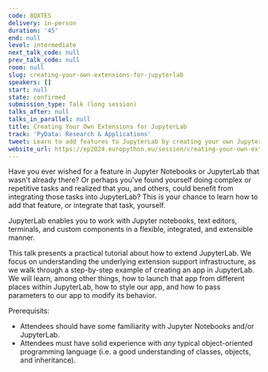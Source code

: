 ```yaml
---
code: 8QXTES
delivery: in-person
duration: '45'
end: null
level: intermediate
next_talk_code: null
prev_talk_code: null
room: null
slug: creating-your-own-extensions-for-jupyterlab
speakers: []
start: null
state: confirmed
submission_type: Talk (long session)
talks_after: null
talks_in_parallel: null
title: Creating Your Own Extensions for JupyterLab
track: 'PyData: Research & Applications'
tweet: Learn to add features to JupyterLab by creating your own JupyterLab extensions.
website_url: https://ep2024.europython.eu/session/creating-your-own-extensions-for-jupyterlab
---
```


Have you ever wished for a feature in Jupyter Notebooks or JupyterLab that wasn't already there?  Or perhaps you've found yourself doing complex or repetitive tasks and realized that you, and others, could benefit from integrating those tasks into JupyterLab?  This is your chance to learn how to add that feature, or integrate that task, yourself.

JupyterLab enables you to work with Jupyter notebooks, text editors, terminals, and custom components in a flexible, integrated, and extensible manner.

This talk presents a practical tutorial about how to extend JupyterLab.  We focus on understanding the underlying extension support infrastructure, as we walk through a step-by-step example of creating an app in JupyterLab.  We will learn, among other things, how to launch that app from different places within JupyterLab, how to style our app, and how to pass parameters to our app to modify its behavior.

Prerequisits:
- Attendees should have some familiarity with Jupyter Notebooks and/or JupyterLab.
- Attendees must have solid experience with _any_ typical object-oriented programming language (i.e. a good understanding of classes, objects, and inheritance).
